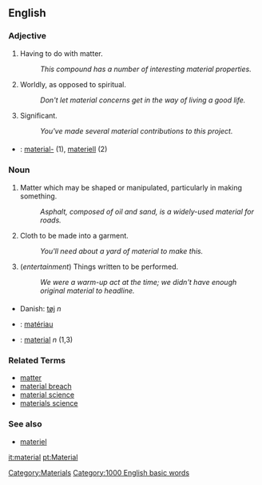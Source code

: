 ==English==

===Adjective===
# Having to do with matter.
#: ''This compound has a number of interesting material properties.''
# Worldly, as opposed to spiritual.
#: ''Don't let material concerns get in the way of living a good life.''
# Significant. <!-- and what does that mean? -->
#: ''You've made several material contributions to this project.''

===={{trans}}====
* {{sv}} : [[material-]] (1), [[materiell]] (2)

===Noun===
# Matter which may be shaped or manipulated, particularly in making something.
#: ''Asphalt, composed of oil and sand, is a widely-used material for roads.''
# Cloth to be made into a garment.
#: ''You'll need about a yard of material to make this.''
# (''entertainment'') Things written to be performed.
#: ''We were a warm-up act at the time; we didn't have enough original material to headline.''

===={{trans}}====
* Danish: [[tøj]] ''n''
* {{fr}}: [[matériau]]
* {{sv}}: [[material]] ''n'' (1,3)

===Related Terms===
*[[matter]]
*[[material breach]]
*[[material science]]
*[[materials science]]
===See also===
*[[materiel]]


[[it:material]]
[[pt:Material]]
[[Category:Materials]]
[[Category:1000 English basic words]]